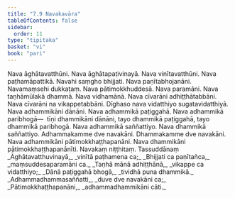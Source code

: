 ```yaml
---
title: "7.9 Navakavāra"
tableOfContents: false
sidebar:
  order: 11
type: "tipitaka"
basket: "vi"
book: "pari"
---
```



<DynamicBreadcrumb />

<Division number="329" book="pari">

<Paragraph number="1559" book="pari">
Nava āghātavatthūni. Nava āghātapaṭivinayā. Nava vinītavatthūni. Nava paṭhamāpattikā. Navahi saṃgho bhijjati. Nava paṇītabhojanāni. Navamaṃsehi dukkaṭaṃ. Nava pātimokkhuddesā. Nava paramāni. Nava taṇhāmūlakā dhammā. Nava vidhamānā. Nava cīvarāni adhiṭṭhātabbāni. Nava cīvarāni na vikappetabbāni. Dīghaso nava vidatthiyo sugatavidatthiyā. Nava adhammikāni dānāni. Nava adhammikā paṭiggahā. Nava adhammikā paribhogā—  tīṇi dhammikāni dānāni, tayo dhammikā paṭiggahā, tayo dhammikā paribhogā. Nava adhammikā saññattiyo. Nava dhammikā saññattiyo. Adhammakamme dve navakāni. Dhammakamme dve navakāni. Nava adhammikāni pātimokkhaṭṭhapanāni. Nava dhammikāni pātimokkhaṭṭhapanānīti.

</Paragraph>
</Division>

<Paragraph number="1560" type="center" book="pari">
Navakaṃ niṭṭhitaṃ.



</Paragraph>

<Paragraph number="1561" type="center" book="pari">
Tassuddānaṃ


</Paragraph>

<Paragraph number="1562" type="verses" book="pari">
_Āghātavatthuvinayā,_  
_vinītā paṭhamena ca;_  
_Bhijjati ca paṇītañca,_  
_maṃsuddesaparamāni ca._  

</Paragraph>

<Paragraph number="1563" type="verses" book="pari">
_Taṇhā mānā adhiṭṭhānā,_  
_vikappe ca vidatthiyo;_  
_Dānā paṭiggahā bhogā,_  
_tividhā puna dhammikā._  

</Paragraph>

<Paragraph number="1564" type="verses" book="pari">
_Adhammadhammasaññatti,_  
_duve dve navakāni ca;_  
_Pātimokkhaṭṭhapanāni,_  
_adhammadhammikāni cāti._
</Paragraph>
